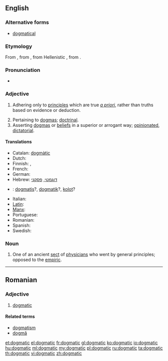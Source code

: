 ==English==

===Alternative forms===
* [[dogmatical]]

===Etymology===
From {{etyl|fr|en}} {{term|dogmatique|lang=fr}}, from {{etyl|LL.|en}} {{term|dogmaticus}}, from Hellenistic {{etyl|grc|en}} {{term|δογματικός||didactic|lang=grc}}, from {{term|δόγμα||dogma|lang=grc}}.

===Pronunciation===
* {{a|UK}} {{IPA|/dɒɡˈmatɪk/}}

===Adjective===
{{en-adj}}

# {{context|philosophy|medicine|lang=en}} Adhering only to [[principle]]s which are true ''[[a priori]]'', rather than truths based on evidence or deduction.
# Pertaining to [[dogma]]s; [[doctrinal]].
# Asserting [[dogma]]s or [[belief]]s in a superior or arrogant way; [[opinionated]], [[dictatorial]].

====Translations====
{{trans-top|asserting beliefs in an arrogant way}}
* Catalan: [[dogmàtic]]
* Dutch: {{t+|nl|dogmatisch}}
* Finnish: {{t-|fi|dogmaattinen}},  {{t-|fi|joustamaton}}
* French: {{t+|fr|dogmatique}}
* German: {{t+|de|dogmatisch}}
* Hebrew: [[דוגמטי]], [[פסקני]]
* {{ttbc|id}}: [[dogmatis]]?, [[dogmatik]]?, [[kolot]]?
{{trans-mid}}
* Italian: {{t-|it|dogmatico|m}}
* [[Latin]]: {{t-|la|dogmaticus|m}}
* [[Manx]]: {{t-|gv|bun-chredjuagh}}
* Portuguese: {{t+|pt|dogmático}}
* Romanian: {{t-|ro|dogmatic|m|n}}
* Spanish: {{t-|es|dogmático}}
* Swedish: {{t+|sv|dogmatisk}}
{{trans-bottom}}

===Noun===
{{en-noun}}

# One of an ancient [[sect]] of [[physician]]s who went by general principles; opposed to the [[empiric]].

----

==Romanian==

===Adjective===
{{ro-adj}} {{m|n}}

# [[dogmatic]]

====Related terms====
* [[dogmatism]]
* [[dogmă]]

[[et:dogmatic]]
[[el:dogmatic]]
[[fr:dogmatic]]
[[gl:dogmatic]]
[[ko:dogmatic]]
[[io:dogmatic]]
[[hu:dogmatic]]
[[ml:dogmatic]]
[[my:dogmatic]]
[[pl:dogmatic]]
[[ru:dogmatic]]
[[ta:dogmatic]]
[[th:dogmatic]]
[[vi:dogmatic]]
[[zh:dogmatic]]